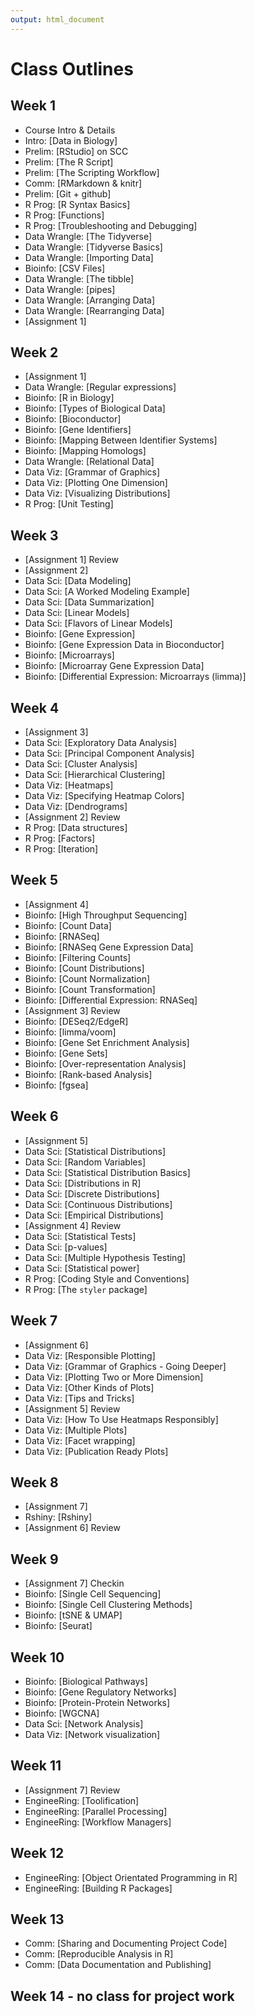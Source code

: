 ```yaml
---
output: html_document
---
```


# Class Outlines

## Week 1
* Course Intro & Details
* Intro: [Data in Biology]
* Prelim: [RStudio] on SCC
* Prelim: [The R Script]
* Prelim: [The Scripting Workflow]
* Comm: [RMarkdown & knitr]
* Prelim: [Git + github]
* R Prog: [R Syntax Basics]
* R Prog: [Functions]
* R Prog: [Troubleshooting and Debugging]
* Data Wrangle: [The Tidyverse]
* Data Wrangle: [Tidyverse Basics]
* Data Wrangle: [Importing Data]
* Bioinfo: [CSV Files]
* Data Wrangle: [The tibble]
* Data Wrangle: [pipes]
* Data Wrangle: [Arranging Data]
* Data Wrangle: [Rearranging Data]
* [Assignment 1]

## Week 2
* [Assignment 1]
* Data Wrangle: [Regular expressions]
* Bioinfo: [R in Biology]
* Bioinfo: [Types of Biological Data]
* Bioinfo: [Bioconductor]
* Bioinfo: [Gene Identifiers]
* Bioinfo: [Mapping Between Identifier Systems]
* Bioinfo: [Mapping Homologs]
* Data Wrangle: [Relational Data]
* Data Viz: [Grammar of Graphics]
* Data Viz: [Plotting One Dimension]
* Data Viz: [Visualizing Distributions]
* R Prog: [Unit Testing]

## Week 3
* [Assignment 1] Review
* [Assignment 2]
* Data Sci: [Data Modeling]
* Data Sci: [A Worked Modeling Example]
* Data Sci: [Data Summarization]
* Data Sci: [Linear Models]
* Data Sci: [Flavors of Linear Models]
* Bioinfo: [Gene Expression]
* Bioinfo: [Gene Expression Data in Bioconductor]
* Bioinfo: [Microarrays]
* Bioinfo: [Microarray Gene Expression Data]
* Bioinfo: [Differential Expression: Microarrays (limma)]

## Week 4
* [Assignment 3]
* Data Sci: [Exploratory Data Analysis]
* Data Sci: [Principal Component Analysis]
* Data Sci: [Cluster Analysis]
* Data Sci: [Hierarchical Clustering]
* Data Viz: [Heatmaps]
* Data Viz: [Specifying Heatmap Colors]
* Data Viz: [Dendrograms]
* [Assignment 2] Review
* R Prog: [Data structures]
* R Prog: [Factors]
* R Prog: [Iteration]

## Week 5
* [Assignment 4]
* Bioinfo: [High Throughput Sequencing]
* Bioinfo: [Count Data]
* Bioinfo: [RNASeq]
* Bioinfo: [RNASeq Gene Expression Data]
* Bioinfo: [Filtering Counts]
* Bioinfo: [Count Distributions]
* Bioinfo: [Count Normalization]
* Bioinfo: [Count Transformation]
* Bioinfo: [Differential Expression: RNASeq]
* [Assignment 3] Review
* Bioinfo: [DESeq2/EdgeR]
* Bioinfo: [limma/voom]
* Bioinfo: [Gene Set Enrichment Analysis]
* Bioinfo: [Gene Sets]
* Bioinfo: [Over-representation Analysis]
* Bioinfo: [Rank-based Analysis]
* Bioinfo: [fgsea]

## Week 6
* [Assignment 5]
* Data Sci: [Statistical Distributions]
* Data Sci: [Random Variables]
* Data Sci: [Statistical Distribution Basics]
* Data Sci: [Distributions in R]
* Data Sci: [Discrete Distributions]
* Data Sci: [Continuous Distributions]
* Data Sci: [Empirical Distributions]
* [Assignment 4] Review
* Data Sci: [Statistical Tests]
* Data Sci: [p-values]
* Data Sci: [Multiple Hypothesis Testing]
* Data Sci: [Statistical power]
* R Prog: [Coding Style and Conventions]
* R Prog: [The `styler` package]

## Week 7
* [Assignment 6]
* Data Viz: [Responsible Plotting]
* Data Viz: [Grammar of Graphics - Going Deeper]
* Data Viz: [Plotting Two or More Dimension]
* Data Viz: [Other Kinds of Plots]
* Data Viz: [Tips and Tricks]
* [Assignment 5] Review
* Data Viz: [How To Use Heatmaps Responsibly]
* Data Viz: [Multiple Plots]
* Data Viz: [Facet wrapping]
* Data Viz: [Publication Ready Plots]

## Week 8
* [Assignment 7]
* Rshiny: [Rshiny]
* [Assignment 6] Review

## Week 9
* [Assignment 7] Checkin
* Bioinfo: [Single Cell Sequencing]
* Bioinfo: [Single Cell Clustering Methods]
* Bioinfo: [tSNE & UMAP]
* Bioinfo: [Seurat]

## Week 10
* Bioinfo: [Biological Pathways]
* Bioinfo: [Gene Regulatory Networks]
* Bioinfo: [Protein-Protein Networks]
* Bioinfo: [WGCNA]
* Data Sci: [Network Analysis]
* Data Viz: [Network visualization]

## Week 11
* [Assignment 7] Review
* EngineeRing: [Toolification]
* EngineeRing: [Parallel Processing]
* EngineeRing: [Workflow Managers]

## Week 12
* EngineeRing: [Object Orientated Programming in R]
* EngineeRing: [Building R Packages]

## Week 13
* Comm: [Sharing and Documenting Project Code]
* Comm: [Reproducible Analysis in R]
* Comm: [Data Documentation and Publishing]

## Week 14 - no class for project work
